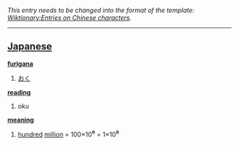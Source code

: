 ''This entry needs to be changed into the format of the template: [[Wiktionary:Entries on Chinese characters]].''
----

== [[Japanese]] ==

'''[[furigana]]'''
# [[おく]]

'''[[reading]]'''
# oku

'''[[meaning]]'''
# [[hundred]] [[million]] = 100×10<big>⁶</big> = 1×10<big>⁸</big>